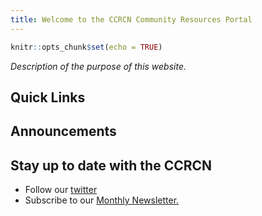 ```yaml
---
title: Welcome to the CCRCN Community Resources Portal
---
```


```r
knitr::opts_chunk$set(echo = TRUE)
```

*Description of the purpose of this website.*

<!-- I want to make this more of a title page with no TOC and a footer -->

## Quick Links

## Announcements

## Stay up to date with the CCRCN

- Follow our [twitter](https://twitter.com/coastalcarbon) 
- Subscribe to our [Monthly Newsletter.](https://serc.us3.list-manage.com/subscribe?u=af8134afadeb9e6ccf2e10d07&id=28668d9617)
